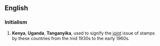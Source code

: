 {{also|kút|kut}}
==English==
{{wikipedia}}

===Initialism===
{{head|en|initialism}}

# {{context|philately|lang=en}} '''Kenya''', '''Uganda''', '''Tanganyika''', used to signify the [[joint]] issue of stamps by these countries from the mid 1930s to the early 1960s.